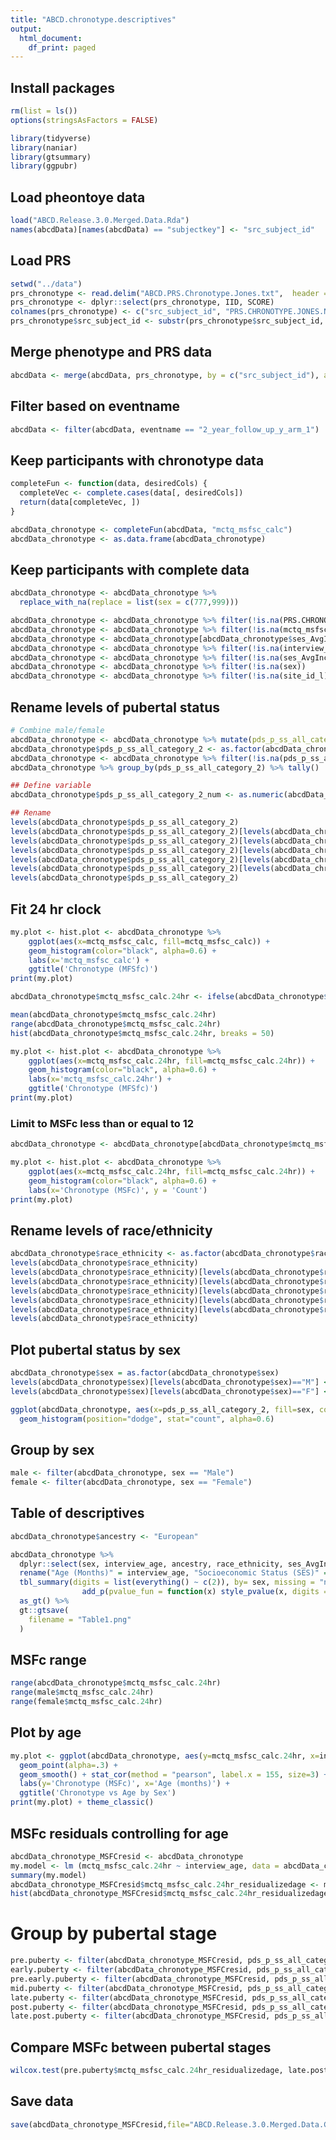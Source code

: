 ```yaml
---
title: "ABCD.chronotype.descriptives"
output:
  html_document:
    df_print: paged
---
```


## Install packages #
```r
rm(list = ls())
options(stringsAsFactors = FALSE)

library(tidyverse)
library(naniar)
library(gtsummary)
library(ggpubr)
```

## Load pheontoye data #
```r
load("ABCD.Release.3.0.Merged.Data.Rda")
names(abcdData)[names(abcdData) == "subjectkey"] <- "src_subject_id"
```

## Load PRS #
```r
setwd("../data")
prs_chronotype <- read.delim("ABCD.PRS.Chronotype.Jones.txt",  header = TRUE, na.strings = c("", "NA"))
prs_chronotype <- dplyr::select(prs_chronotype, IID, SCORE)
colnames(prs_chronotype) <- c("src_subject_id", "PRS.CHRONOTYPE.JONES.NoMHC")
prs_chronotype$src_subject_id <- substr(prs_chronotype$src_subject_id, 11, 26)
```

## Merge phenotype and PRS data #
```r
abcdData <- merge(abcdData, prs_chronotype, by = c("src_subject_id"), all.x = TRUE)
```

## Filter based on eventname #
```r
abcdData <- filter(abcdData, eventname == "2_year_follow_up_y_arm_1")
```

## Keep participants with chronotype data #
```r
completeFun <- function(data, desiredCols) {
  completeVec <- complete.cases(data[, desiredCols])
  return(data[completeVec, ])
}

abcdData_chronotype <- completeFun(abcdData, "mctq_msfsc_calc") 
abcdData_chronotype <- as.data.frame(abcdData_chronotype) 
```

## Keep participants with complete data #
```r
abcdData_chronotype <- abcdData_chronotype %>%
  replace_with_na(replace = list(sex = c(777,999)))

abcdData_chronotype <- abcdData_chronotype %>% filter(!is.na(PRS.CHRONOTYPE.JONES.NoMHC)) 
abcdData_chronotype <- abcdData_chronotype %>% filter(!is.na(mctq_msfsc_calc)) 
abcdData_chronotype <- abcdData_chronotype[abcdData_chronotype$ses_AvgIncomeParentEdu<=100,] 
abcdData_chronotype <- abcdData_chronotype %>% filter(!is.na(interview_age)) 
abcdData_chronotype <- abcdData_chronotype %>% filter(!is.na(ses_AvgIncomeParentEdu)) 
abcdData_chronotype <- abcdData_chronotype %>% filter(!is.na(sex)) 
abcdData_chronotype <- abcdData_chronotype %>% filter(!is.na(site_id_l)) 
```

## Rename levels of pubertal status #
```r
# Combine male/female
abcdData_chronotype <- abcdData_chronotype %>% mutate(pds_p_ss_all_category_2 = coalesce(pds_p_ss_male_category_2, pds_p_ss_female_category_2)) 
abcdData_chronotype$pds_p_ss_all_category_2 <- as.factor(abcdData_chronotype$pds_p_ss_all_category_2)
abcdData_chronotype <- abcdData_chronotype %>% filter(!is.na(pds_p_ss_all_category_2))
abcdData_chronotype %>% group_by(pds_p_ss_all_category_2) %>% tally()

## Define variable
abcdData_chronotype$pds_p_ss_all_category_2_num <- as.numeric(abcdData_chronotype$pds_p_ss_all_category_2)

## Rename
levels(abcdData_chronotype$pds_p_ss_all_category_2)
levels(abcdData_chronotype$pds_p_ss_all_category_2)[levels(abcdData_chronotype$pds_p_ss_all_category_2)=="1"] <- "Pre Puberty"
levels(abcdData_chronotype$pds_p_ss_all_category_2)[levels(abcdData_chronotype$pds_p_ss_all_category_2)=="2"] <- "Early Puberty"
levels(abcdData_chronotype$pds_p_ss_all_category_2)[levels(abcdData_chronotype$pds_p_ss_all_category_2)=="3"] <- "Mid Puberty"
levels(abcdData_chronotype$pds_p_ss_all_category_2)[levels(abcdData_chronotype$pds_p_ss_all_category_2)=="4"] <- "Late Puberty"
levels(abcdData_chronotype$pds_p_ss_all_category_2)[levels(abcdData_chronotype$pds_p_ss_all_category_2)=="5"] <- "Post Puberty"
levels(abcdData_chronotype$pds_p_ss_all_category_2)
```

## Fit 24 hr clock #
```r
my.plot <- hist.plot <- abcdData_chronotype %>%
    ggplot(aes(x=mctq_msfsc_calc, fill=mctq_msfsc_calc)) +
    geom_histogram(color="black", alpha=0.6) +
    labs(x='mctq_msfsc_calc') + 
    ggtitle('Chronotype (MFSfc)')
print(my.plot)

abcdData_chronotype$mctq_msfsc_calc.24hr <- ifelse(abcdData_chronotype$mctq_msfsc_calc >= 24, as.numeric(abcdData_chronotype$mctq_msfsc_calc)-24, abcdData_chronotype$mctq_msfsc_calc)

mean(abcdData_chronotype$mctq_msfsc_calc.24hr)
range(abcdData_chronotype$mctq_msfsc_calc.24hr)
hist(abcdData_chronotype$mctq_msfsc_calc.24hr, breaks = 50)

my.plot <- hist.plot <- abcdData_chronotype %>%
    ggplot(aes(x=mctq_msfsc_calc.24hr, fill=mctq_msfsc_calc.24hr)) +
    geom_histogram(color="black", alpha=0.6) +
    labs(x='mctq_msfsc_calc.24hr') + 
    ggtitle('Chronotype (MFSfc)')
print(my.plot)
```

### Limit to MSFc less than or equal to 12 #
```r
abcdData_chronotype <- abcdData_chronotype[abcdData_chronotype$mctq_msfsc_calc.24hr<=12,] 

my.plot <- hist.plot <- abcdData_chronotype %>%
    ggplot(aes(x=mctq_msfsc_calc.24hr, fill=mctq_msfsc_calc.24hr)) +
    geom_histogram(color="black", alpha=0.6) +
    labs(x='Chronotype (MSFc)', y = 'Count') 
print(my.plot)
```

## Rename levels of race/ethnicity #
```r
abcdData_chronotype$race_ethnicity <- as.factor(abcdData_chronotype$race_ethnicity)
levels(abcdData_chronotype$race_ethnicity)
levels(abcdData_chronotype$race_ethnicity)[levels(abcdData_chronotype$race_ethnicity)=="1"] <- "White"
levels(abcdData_chronotype$race_ethnicity)[levels(abcdData_chronotype$race_ethnicity)=="2"] <- "Black"
levels(abcdData_chronotype$race_ethnicity)[levels(abcdData_chronotype$race_ethnicity)=="3"] <- "Hispanic"
levels(abcdData_chronotype$race_ethnicity)[levels(abcdData_chronotype$race_ethnicity)=="4"] <- "Asian"
levels(abcdData_chronotype$race_ethnicity)[levels(abcdData_chronotype$race_ethnicity)=="5"] <- "Other"
levels(abcdData_chronotype$race_ethnicity)
```

## Plot pubertal status by sex #
```r
abcdData_chronotype$sex = as.factor(abcdData_chronotype$sex)
levels(abcdData_chronotype$sex)[levels(abcdData_chronotype$sex)=="M"] <- "Male"
levels(abcdData_chronotype$sex)[levels(abcdData_chronotype$sex)=="F"] <- "Female"

ggplot(abcdData_chronotype, aes(x=pds_p_ss_all_category_2, fill=sex, color=sex)) +
  geom_histogram(position="dodge", stat="count", alpha=0.6)
```


## Group by sex #
```r
male <- filter(abcdData_chronotype, sex == "Male") 
female <- filter(abcdData_chronotype, sex == "Female") 
```

## Table of descriptives #
```r
abcdData_chronotype$ancestry <- "European"

abcdData_chronotype %>%
  dplyr::select(sex, interview_age, ancestry, race_ethnicity, ses_AvgIncomeParentEdu, pds_p_ss_all_category_2, mctq_msfsc_calc.24hr, PRS.CHRONOTYPE.JONES.NoMHC) %>%
  rename("Age (Months)" = interview_age, "Socioeconomic Status (SES)" = ses_AvgIncomeParentEdu, "Pubertal Stage" = pds_p_ss_all_category_2, "MSFc" = mctq_msfsc_calc.24hr,  "Chronotype PGS" = PRS.CHRONOTYPE.JONES.NoMHC) %>%
  tbl_summary(digits = list(everything() ~ c(2)), by= sex, missing = "no") %>%
                add_p(pvalue_fun = function(x) style_pvalue(x, digits = 2)) %>% add_overall() %>% bold_labels() #%>%
  as_gt() %>% 
  gt::gtsave( 
    filename = "Table1.png"
  )
```

## MSFc range #
```r
range(abcdData_chronotype$mctq_msfsc_calc.24hr)
range(male$mctq_msfsc_calc.24hr)
range(female$mctq_msfsc_calc.24hr)
```

## Plot by age #
```r
my.plot <- ggplot(abcdData_chronotype, aes(y=mctq_msfsc_calc.24hr, x=interview_age, color=sex)) +
  geom_point(alpha=.3) + 
  geom_smooth() + stat_cor(method = "pearson", label.x = 155, size=3) +
  labs(y='Chronotype (MSFc)', x='Age (months)') +
  ggtitle('Chronotype vs Age by Sex')
print(my.plot) + theme_classic()
```

## MSFc residuals controlling for age #
```r
abcdData_chronotype_MSFCresid <- abcdData_chronotype
my.model <- lm (mctq_msfsc_calc.24hr ~ interview_age, data = abcdData_chronotype_MSFCresid)
summary(my.model)
abcdData_chronotype_MSFCresid$mctq_msfsc_calc.24hr_residualizedage <- my.model$resid
hist(abcdData_chronotype_MSFCresid$mctq_msfsc_calc.24hr_residualizedage)
```

# Group by pubertal stage #
```r
pre.puberty <- filter(abcdData_chronotype_MSFCresid, pds_p_ss_all_category_2 == "Pre Puberty")
early.puberty <- filter(abcdData_chronotype_MSFCresid, pds_p_ss_all_category_2 == "Early Puberty")
pre.early.puberty <- filter(abcdData_chronotype_MSFCresid, pds_p_ss_all_category_2 == "Pre Puberty" | pds_p_ss_all_category_2 == "Early Puberty" )
mid.puberty <- filter(abcdData_chronotype_MSFCresid, pds_p_ss_all_category_2 == "Mid Puberty")
late.puberty <- filter(abcdData_chronotype_MSFCresid, pds_p_ss_all_category_2 == "Late Puberty")
post.puberty <- filter(abcdData_chronotype_MSFCresid, pds_p_ss_all_category_2 == "Post Puberty")
late.post.puberty <- filter(abcdData_chronotype_MSFCresid, pds_p_ss_all_category_2 == "Late Puberty" | pds_p_ss_all_category_2 == "Post Puberty" )
```

## Compare MSFc between pubertal stages #
```r
wilcox.test(pre.puberty$mctq_msfsc_calc.24hr_residualizedage, late.post.puberty$mctq_msfsc_calc.24hr_residualizedage, alternative = "two.sided")
```

## Save data #
```r
save(abcdData_chronotype_MSFCresid,file="ABCD.Release.3.0.Merged.Data.Chronotype.Rda")
```
